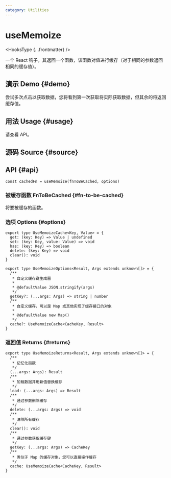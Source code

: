 ```yaml
---
category: Utilities
---
```


# useMemoize


<HooksType {...frontmatter} />

一个 React 钩子，其返回一个函数，该函数对值进行缓存（对于相同的参数返回相同的缓存值）。

## 演示 Demo \{#demo}

尝试多次点击以获取数据，您将看到第一次获取将实际获取数据，但其余的将返回缓存值。


<App />

## 用法 Usage \{#usage}

请查看 API。

## 源码 Source \{#source}


<Source />

## API \{#api}

```tsx
const cachedFn = useMemoize(fnToBeCached, options)
```

### 被缓存函数 FnToBeCached \{#fn-to-be-cached}

将要被缓存的函数。

### 选项 Options \{#options}

```tsx
export type UseMemoizeCache<Key, Value> = {
  get: (key: Key) => Value | undefined
  set: (key: Key, value: Value) => void
  has: (key: Key) => boolean
  delete: (key: Key) => void
  clear(): void
}

export type UseMemoizeOptions<Result, Args extends unknown[]> = {
  /**
   * 自定义缓存键生成器
   *
   * @defaultValue JSON.stringify(args)
   */
  getKey?: (...args: Args) => string | number
  /**
   * 自定义缓存，可以是 Map 或其他实现了缓存接口的对象
   *
   * @defaultValue new Map()
   */
  cache?: UseMemoizeCache<CacheKey, Result>
}
```

### 返回值 Returns \{#returns}

```tsx
export type UseMemoizeReturns<Result, Args extends unknown[]> = {
  /**
   * 记忆化函数
   */
  (...args: Args): Result
  /**
   * 加载数据并用新值替换缓存
   */
  load: (...args: Args) => Result
  /**
   * 通过参数删除缓存
   */
  delete: (...args: Args) => void
  /**
   * 清除所有缓存
   */
  clear(): void
  /**
   * 通过参数获取缓存键
   */
  getKey: (...args: Args) => CacheKey
  /**
   * 类似于 Map 的缓存对象，您可以直接操作缓存
   */
  cache: UseMemoizeCache<CacheKey, Result>
}
```
